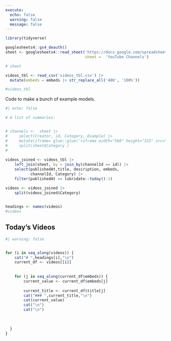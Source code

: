 ---
execute: 
  echo: false
  warning: false
  message: false
---

```{r}

library(tidyverse)

googlesheets4::gs4_deauth()
sheet <- googlesheets4::read_sheet('https://docs.google.com/spreadsheets/d/1bJIUEOh8yUg46dREnE_bXlha9K35nqkFk85CyQYn2eY/edit#gid=932148422',
                                   sheet =  'YouTube Channels')

# sheet

```

```{r}
videos_tbl <- read_csv('videos_tbl.csv') |> 
  mutate(embeds = embeds |> str_replace_all('480', '100%'))

#videos_tbl
```

Code to make a bunch of example models.

```{r}
#| echo: false

# A list of summaries:


# channels <-  sheet |> 
#     select(Creator, id, Category, Example) |> 
#     mutate(iframe= glue::glue('<iframe width="560" height="315" src="https://www.youtube.com/embed/{Example}" title="YouTube video player" frameborder="0" allow="accelerometer; autoplay; clipboard-write; encrypted-media; gyroscope; picture-in-picture; web-share" allowfullscreen></iframe>')) |> 
#     split(sheet$Category ) 
#     
 
videos_joined <- videos_tbl |> 
    left_join(sheet, by = join_by(channelId == id)) |> 
    select(publishedAt,title, description, embeds, 
           channelId, Category) |> 
    filter(publishedAt >= lubridate::today()-1)

videos <- videos_joined |>  
    split(videos_joined$Category) 
    

headings <- names(videos)
#videos
```

## Today's Videos

::: panel-tabset
```{r, results='asis'}
#| warning: false


for (i in seq_along(videos)) {
    cat("# ",headings[i],"\n")
    current_df <- videos[[i]]
  
    
    for (j in seq_along(current_df$embeds)) {
        current_value <- current_df$embeds[j]
        
        current_title <- current_df$title[j]
        cat("### ",current_title,"\n")
        cat(current_value)
        cat("\n")
        cat("\n") 
         
         
         
  }
}
```
:::
